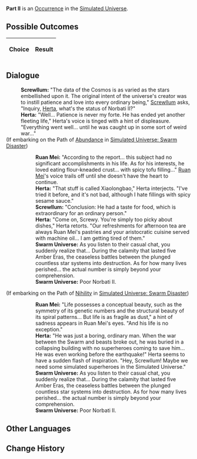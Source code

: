 {{Simulated Universe Event Infobox
|title         = Part II
|image         = 1.png
|type          =
|domains_su    = 
|domains_ext   = 
|domains_swarm = 
|domains_gng   = 
|requirements  =
|prev          = 
|next          = 
|indexRewards  =
|characters    = Herta;Ruan Mei;Screwllum
}}
'''Part II''' is an [[Simulated Universe/Occurrence|Occurrence]] in the [[Simulated Universe]].

==Possible Outcomes==
{| class="article-table"
!Choice
!Result

|}

<!--
==Gameplay Notes==

-->
==Dialogue==
{{Dialogue Start}}
:'''Screwllum:''' "The data of the Cosmos is as varied as the stars embellished upon it. The original intent of the universe's creator was to instill patience and love into every ordinary being," [[Screwllum]] asks, "Inquiry, [[Herta]], what's the status of Norbati II?"
:'''Herta:''' "Well... Patience is never my forte. He has ended yet another fleeting life," Herta's voice is tinged with a hint of displeasure. "Everything went well... until he was caught up in some sort of weird war..."
;(If embarking on the Path of [[Simulated Universe/Paths#Abundance|Abundance]] in [[Simulated Universe: Swarm Disaster]])
:{{SU Special Dialogue|Abundance|What kind of experiences did he have when he was alive?|You are curious.}}
::'''Ruan Mei:''' "According to the report... this subject had no significant accomplishments in his life. As for his interests, he loved eating flour-kneaded crust... with spicy tofu filling..." [[Ruan Mei]]'s voice trails off until she doesn't have the heart to continue.
::'''Herta:''' "That stuff is called Xiaolongbao," Herta interjects. "I've tried it before, and it's not bad, although I hate fillings with spicy sesame sauce."
::'''Screwllum:''' "Conclusion: He had a taste for food, which is extraordinary for an ordinary person."
::'''Herta:''' "Come on, Screwy. You're simply too picky about dishes," Herta retorts. "Our refreshments for afternoon tea are always Ruan Mei's pastries and your aristocratic cuisine served with machine oil... I am getting tired of them."
::'''Swarm Universe:''' As you listen to their casual chat, you suddenly realize that... During the calamity that lasted five Amber Eras, the ceaseless battles between the {{Color|Keyword|Two Scourges}} plunged countless star systems into destruction. As for how many lives perished... the actual number is simply beyond your comprehension.
::'''Swarm Universe:''' Poor Norbati II.
;(If embarking on the Path of [[Simulated Universe/Paths#Nihility|Nihility]] in [[Simulated Universe: Swarm Disaster]])
:{{SU Special Dialogue|Nihility|How did he pass away?|You are commiserative.}}
::'''Ruan Mei:''' "Life possesses a conceptual beauty, such as the symmetry of its genetic numbers and the structural beauty of its spiral patterns... But life is as fragile as dust," a hint of sadness appears in Ruan Mei's eyes. "And his life is no exception."
::'''Herta:''' "He was just a boring, ordinary man. When the war between the Swarm and beasts broke out, he was buried in a collapsing building with no superheroes coming to save him... He was even working before the earthquake!" Herta seems to have a sudden flash of inspiration. "Hey, Screwllum! Maybe we need some simulated superheroes in the Simulated Universe."
::'''Swarm Universe:''' As you listen to their casual chat, you suddenly realize that... During the calamity that lasted five Amber Eras, the ceaseless battles between the {{Color|Keyword|Two Scourges}} plunged countless star systems into destruction. As for how many lives perished... the actual number is simply beyond your comprehension.
::'''Swarm Universe:''' Poor Norbati II.
{{Dialogue End}}

==Other Languages==
{{Other Languages
|en    = Part II
|zhs   = 其二
|zht   = 其二
|ja    = その2
|ko    = II
|es    = Parte II
|fr    = Partie II
|ru    = II
|th    = ตอน 2
|vi    = Phần 2
|de    = Teil 2
|id    = Bagian II
|pt    = Parte II
}}

==Change History==
{{Change History|1.0}}
